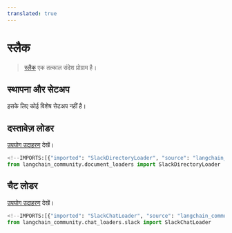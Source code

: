 ```yaml
---
translated: true
---
```


# स्लैक

>[स्लैक](https://slack.com/) एक तत्काल संदेश प्रोग्राम है।

## स्थापना और सेटअप

इसके लिए कोई विशेष सेटअप नहीं है।

## दस्तावेज़ लोडर

[उपयोग उदाहरण](/docs/integrations/document_loaders/slack) देखें।

```python
<!--IMPORTS:[{"imported": "SlackDirectoryLoader", "source": "langchain_community.document_loaders", "docs": "https://api.python.langchain.com/en/latest/document_loaders/langchain_community.document_loaders.slack_directory.SlackDirectoryLoader.html", "title": "Slack"}]-->
from langchain_community.document_loaders import SlackDirectoryLoader
```

## चैट लोडर

[उपयोग उदाहरण](/docs/integrations/chat_loaders/slack) देखें।

```python
<!--IMPORTS:[{"imported": "SlackChatLoader", "source": "langchain_community.chat_loaders.slack", "docs": "https://api.python.langchain.com/en/latest/chat_loaders/langchain_community.chat_loaders.slack.SlackChatLoader.html", "title": "Slack"}]-->
from langchain_community.chat_loaders.slack import SlackChatLoader
```
